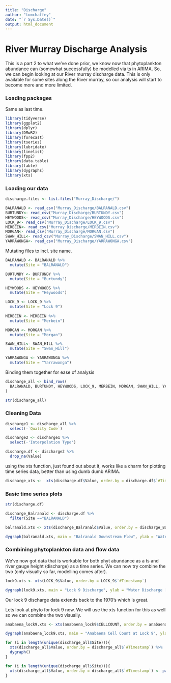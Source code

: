 ```yaml
---
title: "Discharge"
author: "tomchaffey"
date: "`r Sys.Date()`"
output: html_document
---
```


# River Murray Discharge Analysis

This is a part 2 to what we've done prior, we know now that phytoplankton abundance can (somewhat successfully) be modelled via ts in ARIMA. So, we can begin looking at our River murray discharge data. This is only available for some sites along the River murray, so our analysis will start to become more and more limited.

### Loading packages

Same as last time. 

```r
library(tidyverse)
library(ggplot2)
library(dplyr)
library(DMwR2)
library(forecast)
library(tseries)
library(lubridate)
library(linelist)
library(fpp2)
library(data.table)
library(fable)
library(dygraphs)
library(xts)
```

### Loading our data

```r
discharge.files <- list.files("Murray_Discharge/")

BALRANALD <- read_csv("Murray_Discharge/BALRANALD.csv")
BURTUNDY<- read_csv("Murray_Discharge/BURTUNDY.csv")
HEYWOODS<- read_csv("Murray_Discharge/HEYWOODS.csv")
LOCK_9<- read_csv("Murray_Discharge/LOCK_9.csv")
MERBEIN<- read_csv("Murray_Discharge/MERBEIN.csv")
MORGAN<- read_csv("Murray_Discharge/MORGAN.csv")
SWAN_HILL<- read_csv("Murray_Discharge/SWAN_HILL.csv")
YARRAWONGA<- read_csv("Murray_Discharge/YARRAWONGA.csv")

```

Mutating files to incl. site name. 
```r
BALRANALD <- BALRANALD %>%
  mutate(Site = "BALRANALD")

BURTUNDY <- BURTUNDY %>%
  mutate(Site = "Burtundy")

HEYWOODS <- HEYWOODS %>%
  mutate(Site = "Heywoods")

LOCK_9 <- LOCK_9 %>%
  mutate(Site = "Lock 9")
  
MERBEIN <- MERBEIN %>%
  mutate(Site = "Merbein")

MORGAN <- MORGAN %>%
  mutate(Site = "Morgan")

SWAN_HILL<- SWAN_HILL %>%
  mutate(Site = "Swan_Hill")

YARRAWONGA <- YARRAWONGA %>%
  mutate(Site = "Yarrawonga")
```

Binding them together for ease of analysis 
```r
discharge_all <- bind_rows(
  BALRANALD, BURTUNDY, HEYWOODS, LOCK_9, MERBEIN, MORGAN, SWAN_HILL, YARRAWONGA
)
```

```r
str(discharge_all)
```

### Cleaning Data
```r
discharge1 <- discharge_all %>%
  select(-`Quality Code`)

discharge2 <- discharge1 %>%
  select(-'Interpolation Type')

discharge.df <- discharge2 %>%
  drop_na(Value)
```


using the xts function, just found out about it, works like a charm for plotting time series data, better than using dumb dumb ARIMA. 
```r
discharge_xts <-  xts(discharge.df$Value, order.by = discharge.df$`#Timestamp`)
```



### Basic time series plots
```r
str(discharge.df)
```
```r
discharge_Balranald <- discharge.df %>%
  filter(Site =="BALRANALD")

balranald.xts <- xts(discharge_Balranald$Value, order.by = discharge_Balranald$`#Timestamp`)

dygraph(balranald.xts, main = "Balranald Downstream Flow", ylab = "Water Discharge [cumec]")
```


### Combining phytoplankton data and flow data 

We've now got data that is workable for both phyt abundance as a ts and river gauge height (discharge) as a time series. We can now try combine the two (only visually so far, modelling comes after). 

```r
lock9.xts <- xts(LOCK_9$Value, order.by = LOCK_9$`#Timestamp`)

dygraph(lock9.xts, main = "Lock 9 Discharge", ylab = "Water Discharge [cumec]")
```
Our lock 9 discharge data extends back to the 1970's which is great. 

Lets look at phyto for lock 9 now. We will use the xts function for this as well so we can combine the two visually. 

```r
anabaena_lock9.xts <- xts(anabaena_lock9$CELLCOUNT, order.by = anabaena_lock9$Date_Sampled)

dygraph(anabaena_lock9.xts, main = "Anabaena Cell Count at Lock 9", ylab = "Cell Count (u/mL)")
```

```r
for (i in length(unique(discharge_all$Site))){
  xts(discharge_all$Value, order.by = discharge_all$`#Timestamp`) %>%
  dygraph()
}
```



```r
for (i in length(unique(discharge_all$Site))){
  xts(discharge_all$Value, order.by = discharge_all$`#Timestamp`) <- paste0(i,"xts")
}
```

